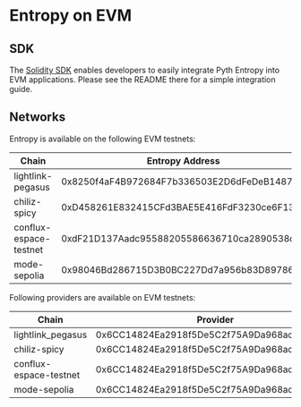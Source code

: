 # Entropy on EVM

## SDK

The [Solidity SDK](https://github.com/pyth-network/pyth-crosschain/tree/main/target_chains/ethereum/entropy_sdk/solidity#pyth-entropy-solidity-sdk) enables developers to easily integrate Pyth Entropy into EVM applications.
Please see the README there for a simple integration guide.

## Networks

Entropy is available on the following EVM testnets:

| Chain                  | Entropy Address                            |
| ---------------------- | ------------------------------------------ |
| lightlink-pegasus      | 0x8250f4aF4B972684F7b336503E2D6dFeDeB1487a |
| chiliz-spicy           | 0xD458261E832415CFd3BAE5E416FdF3230ce6F134 |
| conflux-espace-testnet | 0xdF21D137Aadc95588205586636710ca2890538d5 |
| mode-sepolia           | 0x98046Bd286715D3B0BC227Dd7a956b83D8978603 |

Following providers are available on EVM testnets:

| Chain                  | Provider                                   |
| ---------------------- | ------------------------------------------ |
| lightlink_pegasus      | 0x6CC14824Ea2918f5De5C2f75A9Da968ad4BD6344 |
| chiliz-spicy           | 0x6CC14824Ea2918f5De5C2f75A9Da968ad4BD6344 |
| conflux-espace-testnet | 0x6CC14824Ea2918f5De5C2f75A9Da968ad4BD6344 |
| mode-sepolia           | 0x6CC14824Ea2918f5De5C2f75A9Da968ad4BD6344 |
